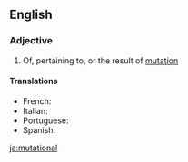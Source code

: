 ==English==

===Adjective===
{{en-adj|-}}

# Of, pertaining to, or the result of [[mutation]]

====Translations====
{{trans-top|pertaining to mutation}}
* French: {{t|fr|mutationnel}}
* Italian: {{t|it|mutazionale}}
* Portuguese: {{t|pt|mutacional}}
* Spanish: {{t|es|mutacional}}
{{trans-bottom}}

[[ja:mutational]]